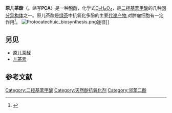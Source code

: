 {{chembox
| Watchedfields = changed
| verifiedrevid = 477165260
| ImageFile=Protocatechusäure.svg
| ImageSize=120px
| IUPACName=3,4-Dihydroxybenzoic acid
| OtherNames = 3,4-Dihydroxybenzoic acid<br>PCA<br>Protocatechuate
|Section1={{Chembox Identifiers
| CASNo_Ref = {{cascite|correct|CAS}}
| CASNo=99-50-3
| UNII_Ref = {{fdacite|correct|FDA}}
| UNII = 36R5QJ8L4B
| PubChem=72
| ChEMBL_Ref = {{ebicite|correct|EBI}}
| ChEMBL = 37537
| ChemSpiderID_Ref = {{chemspidercite|correct|chemspider}}
| ChemSpiderID = 71
| DrugBank_Ref = {{drugbankcite|correct|drugbank}}
| DrugBank = DB03946
| EINECS = 202-760-0
| KEGG = C00230
| 3DMet = B00064
| RTECS = UL0560000
| ChEBI_Ref = {{ebicite|correct|EBI}}
| ChEBI = 36062
| StdInChI_Ref = {{stdinchicite|correct|chemspider}}
| StdInChI = 1S/C7H6O4/c8-5-2-1-4(7(10)11)3-6(5)9/h1-3,8-9H,(H,10,11)
| StdInChIKey_Ref = {{stdinchicite|correct|chemspider}}
| StdInChIKey = YQUVCSBJEUQKSH-UHFFFAOYSA-N
| SMILES=C1=CC(=C(C=C1C(=O)O)O)O
  }}
|Section2={{Chembox Properties
| Formula = C<sub>7</sub>H<sub>6</sub>O<sub>4</sub>
| MolarMass = 154.12 g/mol
| Appearance= light brown solid
| Density=1.54 g/cm<sup>3</sup>
| MeltingPtC= 221
| MeltingPt_notes = (decomposes)
| BoilingPtC =
| Solubility= 1.24 g/100 mL
| SolubleOther = soluble in [[ethanol|ethanol]], [[diethyl_ether|ether]] <br> insoluble in [[benzene|benzene]]
| pKa = 4.48<ref>Dawson, R. M. C. et al., ''Data for Biochemical Research'', Oxford, Clarendon Press, 1959.</ref>
  }}
|Section3={{Chembox Hazards
| ExternalSDS = [http://www.sigmaaldrich.com/MSDS/MSDS/DisplayMSDSPage.do?country=PL&language=EN-generic&productNumber=37580&brand=ALDRICH&PageToGoToURL=http%3A//www.sigmaaldrich.com/catalog/product/aldrich/37580%3Flang%3Dpl MSDS]
| MainHazards=
| FlashPt=
| AutoignitionPt =
| NFPA-H = 2 | NFPA-F = 0 | NFPA-R = 0
  }}
}}
'''原儿茶酸'''（{{lang-en|Protocatechuic acid}}。缩写'''PCA'''）是一种[[酚酸|酚酸]]，化学式[[C7H6O4|C<sub>7</sub>H<sub>6</sub>O<sub>4</sub>]]，是[[二羟基苯甲酸|二羟基苯甲酸]]的几种[[同分异构体|同分异构体]]之一。原儿茶酸是[[绿茶|绿茶]]中抗氧化多酚的主要[[代谢产物|代谢产物]],对肿瘤细胞有一定作用<ref>{{cite journal |vauthors=Lin HH, Chen JH, Huang CC, Wang CJ |title=Apoptotic effect of 3,4-dihydroxybenzoic acid on human gastric carcinoma cells involving JNK/p38 MAPK signaling activation. |journal= Int J Cancer  |volume=120 |issue=11 |pages=2306–2316 |date=June 2007 |pmid=17304508 |doi=10.1002/ijc.22571 }}</ref>。
[[File:Protocatechuic_biosynthesis.png|center]]途径]]
==另见==
*[[原儿茶醛|原儿茶醛]]
*[[儿茶素|儿茶素]]
== 参考文献 ==
{{reflist}}
{{酚酸}}

[[Category:二羟基苯甲酸|Category:二羟基苯甲酸]]
[[Category:天然酚抗氧化剂|Category:天然酚抗氧化剂]]
[[Category:邻苯二酚|Category:邻苯二酚]]